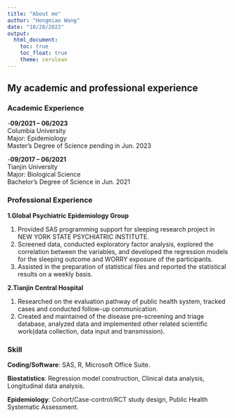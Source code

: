 ```yaml
---
title: "About me"
author: "Hongmiao Wang"
date: "10/28/2022"
output: 
  html_document:
    toc: true
    toc_float: true
    theme: cerulean
---
```


## My academic and professional experience

### Academic Experience
-**09/2021 – 06/2023**         
Columbia University  
Major: Epidemiology   
Master’s Degree of Science pending in Jun. 2023



-**09/2017 – 06/2021**           
Tianjin University  
Major: Biological Science   
Bachelor’s Degree of Science in Jun. 2021

### Professional Experience
**1.Global Psychiatric Epidemiology Group** 

1. Provided SAS programming support for sleeping research project in NEW YORK STATE PSYCHIATRIC INSTITUTE.   
2. Screened data, conducted exploratory factor analysis, explored the correlation between the variables,  and developed the regression models for the sleeping outcome and WORRY exposure of the participants.
3. Assisted in the preparation of statistical files and reported the statistical results on a weekly basis.  


**2.Tianjin Central Hospital** 

1. Researched on the evaluation pathway of public health system, tracked cases and conducted follow-up communication.   
2. Created and maintained of the disease pre-screening and triage database, analyzed data and implemented other related scientific work(data collection, data input and transmission).

### Skill
**Coding/Software**: SAS, R, Microsoft Office Suite.

**Biostatistics**: Regression model construction, Clinical data analysis, Longitudinal data analysis.

**Epidemiology**: Cohort/Case-control/RCT study design, Public Health Systematic Assessment.




